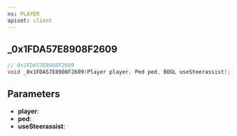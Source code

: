 ```yaml
---
ns: PLAYER
apiset: client
---
```

## _0x1FDA57E8908F2609

```c
// 0x1FDA57E8908F2609
void _0x1FDA57E8908F2609(Player player, Ped ped, BOOL useSteerassist);
```


## Parameters
* **player**:
* **ped**:
* **useSteerassist**: